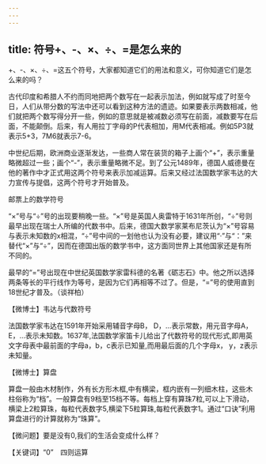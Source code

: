 ```yaml
---
---
---
```

title: 符号+、-、×、÷、=是怎么来的
---






+、-、×、÷、=这五个符号，大家都知道它们的用法和意义，可你知道它们是怎么来的吗？

古代印度和希腊人不约而同地把两个数写在一起表示加法，例如就写成了时至今日，人们从带分数的写法中还可以看到这种方法的遗迹。如果要表示两数相减，他们就把两个数写得分开一些，例如的意思就是被减数必须写在前面，减数要写在后面，不能颠倒。后来，有人用拉丁字母的P代表相加，用M代表相减。例如5P3就表示5+3，7M6就表示7-6。

中世纪后期，欧洲商业逐渐发达，一些商人常在装货的箱子上画个“+”，表示重量略微超过一些；画个“-”，表示重量略微不足。到了公元1489年，德国人威德曼在他的著作中才正式用这两个符号来表示加减运算。后来又经过法国数学家韦达的大力宣传与提倡，这两个符号才开始普及。

邮票上的数学符号



“×”号与“÷”号的出现要稍晚一些。“×”号是英国人奥雷特于1631年所创，“÷”号则最早出现在瑞士人所编的代数书中。后来，德国大数学家莱布尼茨认为“×”号容易与表示未知数的x相混，“÷”号中间的一划他也认为没有必要，建议用“·”与“：”来替代“×”与“÷”，因而在德国出版的数学书中，这方面同世界上其他国家还是有所不同的。

最早的“=”号出现在中世纪英国数学家雷科德的名著《砺志石》中。他之所以选择两条等长的平行线作为等号，是因为它们再相等不过了。但是，“=”号的使用直到18世纪才普及。（谈祥柏）





【微博士】韦达与代数符号

法国数学家韦达在1591年开始采用辅音字母B， D，…表示常数，用元音字母A，E，…表示未知数。1637年,法国数学家笛卡儿给出了代数符号的现代形式,即用英文字母表中最前面的字母a，b，c表示已知量,而用最后面的几个字母x， y，z表示未知量。

【微博士】算盘



算盘一般由木材制作，外有长方形木框,中有横梁，框内嵌有一列细木柱，这些木柱俗称为“档”。一般算盘有9档至15档不等。每档上穿有算珠7粒,可以上下滑动，横梁上2粒算珠，每粒代表数字5,横梁下5粒算珠,每粒代表数字1。通过“口诀”利用算盘进行的计算就称为“珠算”。

【微问题】要是没有0,我们的生活会变成什么样？

【关键词】“0”　四则运算